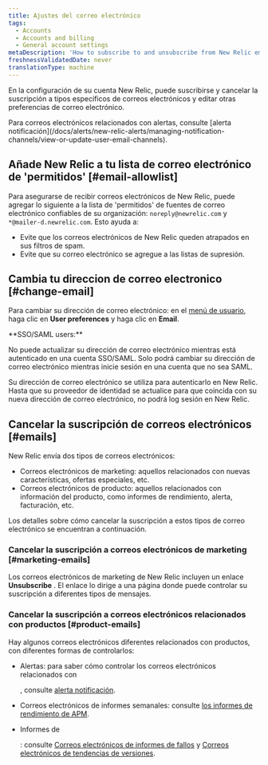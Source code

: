 ```yaml
---
title: Ajustes del correo electrónico
tags:
  - Accounts
  - Accounts and billing
  - General account settings
metaDescription: 'How to subscribe to and unsubscribe from New Relic emails, and change your email address.'
freshnessValidatedDate: never
translationType: machine
---
```


En la configuración de su cuenta New Relic, puede suscribirse y cancelar la suscripción a tipos específicos de correos electrónicos y editar otras preferencias de correo electrónico.

<Callout variant="tip">
  Para correos electrónicos relacionados con alertas, consulte [alerta notificación](/docs/alerts/new-relic-alerts/managing-notification-channels/view-or-update-user-email-channels).
</Callout>

## Añade New Relic a tu lista de correo electrónico de 'permitidos' [#email-allowlist]

Para asegurarse de recibir correos electrónicos de New Relic, puede agregar lo siguiente a la lista de 'permitidos' de fuentes de correo electrónico confiables de su organización: `noreply@newrelic.com` y `*@mailer-d.newrelic.com`. Esto ayuda a:

* Evite que los correos electrónicos de New Relic queden atrapados en sus filtros de spam.
* Evite que su correo electrónico se agregue a las listas de supresión.

## Cambia tu direccion de correo electronico [#change-email]

Para cambiar su dirección de correo electrónico: en el [menú de usuario](/docs/accounts/accounts-billing/general-account-settings/intro-account-settings), haga clic en <DoNotTranslate>**User preferences**</DoNotTranslate> y haga clic en <DoNotTranslate>**Email**</DoNotTranslate>.

<Callout variant="tip">
  <DoNotTranslate>
    **SSO/SAML users:**
  </DoNotTranslate>

  No puede actualizar su dirección de correo electrónico mientras está autenticado en una cuenta SSO/SAML. Solo podrá cambiar su dirección de correo electrónico mientras inicie sesión en una cuenta que no sea SAML.

  Su dirección de correo electrónico se utiliza para autenticarlo en New Relic. Hasta que su proveedor de identidad se actualice para que coincida con su nueva dirección de correo electrónico, no podrá log sesión en New Relic.
</Callout>

## Cancelar la suscripción de correos electrónicos [#emails]

New Relic envía dos tipos de correos electrónicos:

* Correos electrónicos de marketing: aquellos relacionados con nuevas características, ofertas especiales, etc.
* Correos electrónicos de producto: aquellos relacionados con información del producto, como informes de rendimiento, alerta, facturación, etc.

Los detalles sobre cómo cancelar la suscripción a estos tipos de correo electrónico se encuentran a continuación.

### Cancelar la suscripción a correos electrónicos de marketing [#marketing-emails]

Los correos electrónicos de marketing de New Relic incluyen un enlace <DoNotTranslate>**Unsubscribe**</DoNotTranslate> . El enlace lo dirige a una página donde puede controlar su suscripción a diferentes tipos de mensajes.

### Cancelar la suscripción a correos electrónicos relacionados con productos [#product-emails]

Hay algunos correos electrónicos diferentes relacionados con productos, con diferentes formas de controlarlos:

* Alertas: para saber cómo controlar los correos electrónicos relacionados con

  <InlinePopover type="alerts"/>

  , consulte [alerta notificación](/docs/alerts/new-relic-alerts/managing-notification-channels/view-or-update-user-email-channels).

* <InlinePopover type="apm"/>

  Correos electrónicos de informes semanales: consulte [los informes de rendimiento de APM](/docs/apm/reports/other-performance-analysis/weekly-performance-report#opting_out).

* Informes de

  <InlinePopover type="mobile"/>

  : consulte [Correos electrónicos de informes de fallos](/docs/mobile-monitoring/mobile-monitoring-ui/crashes/receive-crash-notifications-email) y [Correos electrónicos de tendencias de versiones](/docs/mobile-monitoring/mobile-monitoring-ui/mobile-app-pages/version-trends-compare-user-adoption-metrics-performance).